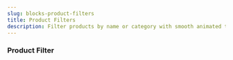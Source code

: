 ```yaml
---
slug: blocks-product-filters
title: Product Filters
description: Filter products by name or category with smooth animated transitions.
---
```


### Product Filter

<BlockPreview
    path="demo/blocks/products/product-filters.tsx"
    registry="product-filters"
    lgHeight={900}
/>
